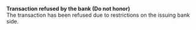   
<Card title="101101" href="/errors/codes/101101">  

 **Transaction refused by the bank (Do not honor)**  
 The transaction has been refused due to restrictions on the issuing bank side.  

</Card>